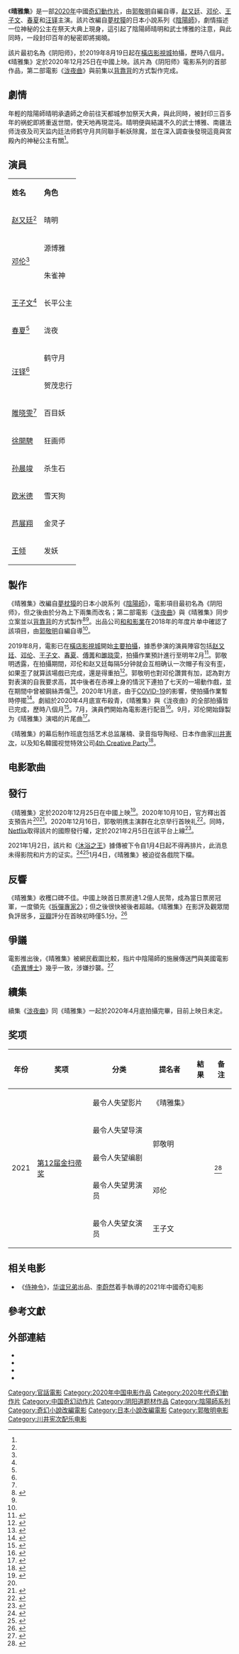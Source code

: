 {{noteTA
|G1=Show
|G2=Movie
|G3=Medicine
|T=zh-tw:陰陽師：晴雅集; zh-cn:晴雅集; zh-hk:陰陽師：晴雅集;
|1=zh-tw:陰陽師：晴雅集; zh-cn:晴雅集; zh-hk:陰陽師：晴雅集;
}}
{{Infobox film
| name           = 晴雅集
| original_name  = 
| image          = 晴雅集.jpg
| caption        = 电影海报
| director       = [[郭敬明|郭敬明]]
| producer       = {{Plain list|
* [[杨巍_(制片人)|杨巍]]
* 刘博
}}
| screenplay     = 郭敬明
| based_on       = {{Based on|[[陰陽師_(小說)|陰陽師]]|[[夢枕獏|夢枕獏]]}}
| starring       = {{Plain list|
* [[赵又廷|赵又廷]]
* [[邓伦|邓伦]]
* [[王子文|王子文]]
* [[春夏|春夏]]
* [[汪铎|汪铎]]
}}
| music          = [[川井憲次|川井憲次]]
| cinematography = 車亮逸
| editing        = 于柏杨
| studio         = {{Plain list|
* [[和和影業|和和影業]]
* 最世文化
* 新经典影业
* 上海电影股份有限公司
}}
| distributor    = {{Plain list|
* 禾和（上海）影业有限公司（中国大陆）
* 上海电影股份有限公司（中国大陆）
* [[Netflix|Netflix]]（國際）
}}
| released       = 2020年12月25日（中国大陆）<br>2021年2月5日（全球）
| runtime        = 132分钟
| country        = {{中國大陸電影產地}}
| language       = 汉语普通话
| preceded_by    = 
| followed_by    = 《[[泷夜曲|泷夜曲]]》
| budget         = 
| gross          = 4.51亿人民幣<ref name="猫眼">{{cite web|url=https://maoyan.com/films/1229845|title=晴雅集|work=猫眼电影|accessdate=2020-12-27|archive-date=2020-12-30|archive-url=https://web.archive.org/web/20201230125734/https://maoyan.com/films/1229845|dead-url=no}}</ref><ref>{{Cite web|title=艺恩-数据智能服务商_影片详情|url=https://www.endata.com.cn/BoxOffice/MovieStock/movieShow.html?id=695502|accessdate=2021-01-18|work=www.endata.com.cn|archive-date=2021-01-22|archive-url=https://web.archive.org/web/20210122215154/https://www.endata.com.cn/BoxOffice/MovieStock/movieShow.html?id=695502|dead-url=no}}</ref>
| cn_name        = 晴雅集
| hk_name        = 陰陽師：晴雅集
| tw_name        = 陰陽師：晴雅集
}}
《'''晴雅集'''》是一部[[2020年電影|2020年]]中國[[奇幻片|奇幻]][[動作片|動作片]]，由[[郭敬明|郭敬明]]自編自導，[[赵又廷|赵又廷]]、[[邓伦|邓伦]]、[[王子文|王子文]]、[[春夏|春夏]]和[[汪铎|汪铎]]主演。該片改編自[[夢枕獏|夢枕獏]]的日本小說系列《[[陰陽師_(小說)|陰陽師]]》，劇情描述一位神秘的公主在祭天大典上現身，這引起了陰陽師晴明和武士博雅的注意，與此同時，一段封印百年的秘密即將揭曉。

該片最初名為《阴阳师》，於2019年8月19日起在[[橫店影視城|橫店影視城]]拍攝，歷時八個月。《晴雅集》定於2020年12月25日在中國上映。該片為《阴阳师》電影系列的首部作品，第二部電影《[[泷夜曲|泷夜曲]]》與前集以[[背靠背電影製作|背靠背]]的方式製作完成。

== 劇情 ==
年輕的陰陽師晴明承遺師之命前往天都城参加祭天大典，與此同時，被封印三百多年的祸蛇即將重返世間，使天地再現混沌。晴明便與結識不久的武士博雅、南疆法师泷夜及司天监内廷法师鹤守月共同聯手斬妖除魔，並在深入調查後發現這竟與宮殿內的神秘公主有關<ref name="Mtime(2020-10-10)" />。

== 演員 ==

{| class="wikitable" style="text-align:center;"width="40%"
|-style="background:#CCCCFF;font-weight:bold;"
| '''姓名''' || '''角色''' 
|-
| [[赵又廷|赵又廷]]<ref name="Sohu(2019-08-19)" /> || 晴明
|-
|rowspan=2|[[邓伦|邓伦]]<ref name="Sohu(2019-08-19)" />||源博雅
|-
|朱雀神
|-
| [[王子文|王子文]]<ref name="Sohu(2019-08-19)" /> ||长平公主
|-
| [[春夏|春夏]]<ref name="Sohu(2019-08-19)" /> ||泷夜
|-
|rowspan=2| [[汪铎|汪铎]]<ref name="Sohu(2020-10-10)" /> ||鹤守月
|-
|贺茂忠行
|-
| [[雎晓雯|雎晓雯]]<ref name="Sohu(2019-08-19)" /> ||百目妖
|-
| [[徐開騁|徐開騁]]||狂画师
|-
|[[孙晨竣|孙晨竣]] || 杀生石
|-
|[[欧米德|欧米德]] || 雪天狗
|-
|[[芦展翔|芦展翔]] || 金灵子
|-
|[[王倾|王倾]] || 发妖
|}

== 製作 ==
《晴雅集》改編自[[夢枕獏|夢枕獏]]的日本小說系列《[[陰陽師_(小說)|陰陽師]]》，電影項目最初名為《阴阳师》，但之後由於分為上下兩集而改名；第二部電影《[[泷夜曲|泷夜曲]]》與《晴雅集》同步立案並以[[背靠背電影製作|背靠背]]的方式製作<ref name="新浪(2019-12-12)">{{cite news|url=https://ent.sina.com.cn/2019-12-12/doc-iihnzhfz5426852.shtml|title=郭敬明“阴阳师”系列已立项 或将分为两部拍摄|author=小万|work=[[新浪|新浪娱乐]]|date=2019-12-12|accessdate=2020-10-11|archive-date=2020-12-30|archive-url=https://web.archive.org/web/20201230125803/https://ent.sina.com.cn/2019-12-12/doc-iihnzhfz5426852.shtml|dead-url=no}}</ref><ref name="新浪(2020-04-23)" />。出品公司[[和和影業|和和影業]]在2018年的年度片单中確認了該項目，由[[郭敬明|郭敬明]]自編自導<ref name="新浪(2019-12-12)" />。

2019年8月，電影已在[[橫店影視城|橫店影視城]]開始[[主要拍攝|主要拍攝]]，據悉參演的演員陣容包括[[赵又廷|赵又廷]]、[[邓伦|邓伦]]、[[王子文|王子文]]、[[春夏|春夏]]、[[傅菁|傅菁]]和[[雎晓雯|雎晓雯]]，拍攝作業預計進行至明年2月<ref name="Sohu(2019-08-19)">{{cite news|url=https://www.sohu.com/a/334876485_157635|title=郭敬明《阴阳师》曝今日开机 邓伦赵又廷路透曝光|author=1905电影网|work=搜狐|date=2019-08-19|accessdate=2020-10-11|archive-date=2020-12-30|archive-url=https://web.archive.org/web/20201230125733/https://www.sohu.com/a/334876485_157635|dead-url=no}}</ref>。郭敬明透露，在拍攝期間，邓伦和赵又廷每隔5分钟就会互相确认一次帽子有没有歪，如果歪了就算該場戲已完成，還是得重拍<ref name="中娱网(2020-05-12)">{{cite news|url=http://news.yule.com.cn/html/202005/316643.html|title=《拜托了冰箱》郭敬明、郑爽做客，分享“极致”生活|work=中国娱乐网|date=2020-05-12|accessdate=2020-10-11|archive-date=2020-06-30|archive-url=https://web.archive.org/web/20200630013252/http://news.yule.com.cn/html/202005/316643.html|dead-url=no}}</ref>。郭敬明也對邓伦讚賞有加，認為對方對表演的自我要求高，其中後者在赤裸上身的情況下連拍了七天的一場動作戲，並在期間中曾被鋼絲弄傷<ref name="凤凰网(2020-01-02)">{{cite news|url=https://ishare.ifeng.com/c/s/7suJu7xwkvf|title=郭敬明谈《阴阳师》选角 回应为什么选邓伦做男主|author=电影界|work=凤凰网|date=2020-01-02|accessdate=2020-10-11|archive-date=2020-12-30|archive-url=https://web.archive.org/web/20201230125804/https://ishare.ifeng.com/c/s/7suJu7xwkvf|dead-url=no}}</ref>。2020年1月底，由于[[COVID-19|COVID-19]]的影響，使拍攝作業暫時停擺<ref name="Yahoo(2020-02-02)">{{cite news|url=https://tw.news.yahoo.com/%E7%96%AB%E6%83%85%E6%B3%A2%E5%8F%8A%E5%8F%B0%E8%97%9D%E4%BA%BA%E8%B6%99%E5%8F%88%E5%BB%B7-%E6%96%B0%E9%9B%BB%E5%BD%B1%E7%88%86%E5%81%9C%E5%B7%A5-071004662.html?guccounter=1&guce_referrer=aHR0cHM6Ly93d3cuZ29vZ2xlLmNvbS8&guce_referrer_sig=AQAAACELgInUpcied4MEyQRkMFZ4VlCx_l8sok75PdHdbhc3KFFYu4aKrdvlj5pSZDHvyhiMTYnQVeIoIuDOD8RgDeWz2vheQbooTIRwwM8PEinGDcsVoZQyxixDHeflsDbxoWVEwNuw8yUw2PNcOCrza8k-4qOaSRrn_NNq0GGUOTzJ|title=疫情波及台藝人趙又廷 新電影爆停工|author=邱于倫|work=[[Yahoo奇摩|Yahoo奇摩]]|date=2020-02-02|accessdate=2020-10-11|archive-date=2020-12-30|archive-url=https://web.archive.org/web/20201230125734/https://tw.news.yahoo.com/%E7%96%AB%E6%83%85%E6%B3%A2%E5%8F%8A%E5%8F%B0%E8%97%9D%E4%BA%BA%E8%B6%99%E5%8F%88%E5%BB%B7-%E6%96%B0%E9%9B%BB%E5%BD%B1%E7%88%86%E5%81%9C%E5%B7%A5-071004662.html?guccounter=1&guce_referrer=aHR0cHM6Ly93d3cuZ29vZ2xlLmNvbS8&guce_referrer_sig=AQAAACELgInUpcied4MEyQRkMFZ4VlCx_l8sok75PdHdbhc3KFFYu4aKrdvlj5pSZDHvyhiMTYnQVeIoIuDOD8RgDeWz2vheQbooTIRwwM8PEinGDcsVoZQyxixDHeflsDbxoWVEwNuw8yUw2PNcOCrza8k-4qOaSRrn_NNq0GGUOTzJ|dead-url=no}}</ref>。劇組於2020年4月底宣布殺青，《晴雅集》與《泷夜曲》的全部拍攝皆已完成，歷時八個月<ref name="新浪(2020-04-23)">{{cite news|url=https://k.sina.cn/article_1635270132_61783df402000t5iv.html?from=ent&subch=oent|title=《阴阳师》杀青！郭敬明晒出与赵又廷邓伦等合照|author=1905电影网|work=新浪看点|date=2020-04-23|accessdate=2020-10-11|archive-date=2020-12-30|archive-url=https://web.archive.org/web/20201230125737/https://k.sina.cn/article_1635270132_61783df402000t5iv.html?from=ent&subch=oent|dead-url=no}}</ref>。7月，演員們開始為電影進行配音<ref name="新浪(2020-07-08)">{{cite news|url=https://ent.sina.com.cn/s/m/2020-07-08/doc-iircuyvk2720100.shtml|title=郭敬明与邓伦互拍合照 在线发起"谁拍人更帅"大赛|work=新浪娱乐|date=2020-07-08|accessdate=2020-10-11|archive-date=2020-12-30|archive-url=https://web.archive.org/web/20201230125802/https://ent.sina.com.cn/s/m/2020-07-08/doc-iircuyvk2720100.shtml|dead-url=no}}</ref>。9月，邓伦開始錄製为《晴雅集》演唱的片尾曲<ref name="荔枝网(2020-09-04)">{{cite news|url=http://news.jstv.com/a/20200904/1599214790797.shtml|title=邓伦为《晴雅集》演唱片尾曲？郭敬明：我要在电影院坐到灯亮|author=凤凰网娱乐|work=荔枝网|date=2020-09-04|accessdate=2020-10-11|archive-date=2020-12-30|archive-url=https://web.archive.org/web/20201230125737/http://news.jstv.com/a/20200904/1599214790797.shtml|dead-url=no}}</ref>。

《晴雅集》的幕后制作班底包括艺术总监屠楠、录音指导陶经、日本作曲家[[川井憲次|川井憲次]]，以及知名韓國视觉特效公司[[4th_Creative_Party|4th Creative Party]]<ref name="Mtime(2020-10-10)">{{cite news|url=http://news.mtime.com/2020/10/10/1604302.html|title=郭敬明执导《晴雅集》定档曝预告 改编自小说《阴阳师》 赵又廷邓伦等主演|author=羊羊|work=[[时光网|Mtime时光网]]|date=2020-10-10|accessdate=2020-10-11|archive-date=2020-12-30|archive-url=https://web.archive.org/web/20201230125913/http://news.mtime.com/2020/10/10/1604302.html|dead-url=no}}</ref>。

== 电影歌曲 ==
{{tracklist
| collapsed       = 
| headline        = 
| extra_column    = 演唱
| total_length    = 
| all_writing     = 
| all_lyrics      = 
| all_music       = 

| title1         = 《心殇人》
| note1          = 主题曲
| music1         = [[川井宪次|川井宪次]]
| lyrics1        = [[郭敬明|郭敬明]]
| extra1         = [[黄龄|黄龄]]
| length1        = 
| title2         = 《晴雅集》
| note2          = 推广曲
| music2         = [[情桑|情桑]]
| lyrics2        = [[郭敬明|郭敬明]]
| extra2         = [[時代少年團|時代少年團]]
| length2        = 
| title3         = 《痴情冢》<ref>[http://www.yue365.com/getgeci/35520/462755.shtml 痴情冢歌词]
</ref>
| note3          = 片尾曲
| music3         = 改编自[[林海_(作曲家)|林海]]音乐作品《痴情冢》
| lyrics3        = [[沈永峰|沈永峰]]／[[郭敬明|郭敬明]]
| extra3         = [[鄧倫|鄧倫]]
| length3        = 
}}

== 發行 ==
《晴雅集》定於2020年12月25日在中國上映<ref name="Sohu(2020-10-10)">{{cite news|url=https://www.sohu.com/a/423733510_757761|title=快讯！《唐人街探案3》《金刚川》《晴雅集》等14部电影定档|author=传媒大眼|work=搜狐|date=2020-10-10|accessdate=2020-10-11|archive-date=2020-12-30|archive-url=https://web.archive.org/web/20201230125756/https://www.sohu.com/a/423733510_757761|dead-url=no}}</ref>。2020年10月10日，官方釋出首支預告片<ref name="Mtime(2020-10-10)" /><ref name="新浪(2020-10-11)">{{cite news|url=https://k.sina.com.cn/article_6525429929_184f228a900100ppx3.html?from=ent&subch=film|title=《演员请就位》火药味浓，郭敬明发S卡惹争议，李诚儒现场发火|author=稗官野史小记|work=新浪看点|date=2020-10-11|accessdate=2020-10-11|archive-date=2020-12-30|archive-url=https://web.archive.org/web/20201230125846/https://k.sina.com.cn/article_6525429929_184f228a900100ppx3.html?from=ent&subch=film|dead-url=no}}</ref>。2020年12月16日，郭敬明携主演群在北京举行首映礼<ref>{{cite news|url=http://www.chinanews.com/yl/2020/12-17/9364358.shtml|title=电影《晴雅集》首映 导演郭敬明：不再那么任性|author=罗攀|work=中国新闻网|date=2020-12-17|accessdate=2020-12-17|archive-date=2020-12-30|archive-url=https://web.archive.org/web/20201230125746/http://www.chinanews.com/yl/2020/12-17/9364358.shtml|dead-url=no}}</ref>。同時，[[Netflix|Netflix]]取得該片的國際發行權，定於2021年2月5日在該平台上線<ref name="SETN(2020-12-16)">{{cite web|url=https://www.setn.com/News.aspx?NewsID=866207|title=Netflix華語奇幻電影《陰陽師：晴雅集》|author=iLOOKER電影網|work=三立新聞網|date=2020-12-16|accessdate=2020-12-17|archive-url=https://web.archive.org/web/20201230125752/https://www.setn.com/News.aspx?NewsID=866207|archive-date=2020-12-30|dead-url=no}}</ref>。

2021年1月2日，該片和《[[沐浴之王|沐浴之王]]》據傳被下令自1月4日起不得再排片，此消息未得影院和片方的证实。<ref>{{cite news|url=https://www.sohu.com/a/442083485_160975|title=《晴雅集》1月4日起不再排映？部分院线经理称已接到通知|author=文艺sao客|work=搜狐|date=2020-01-02|accessdate=2020-01-03}}</ref><ref>{{cite news|url=http://news.mtime.com/2021/01/02/1605416.html|title=传《晴雅集》《沐浴之王》1月4日撤片 售票平台仍在售票 节后排片率进一步下降|author=老伙计|work=Mtime时光网|date=2021-01-02|accessdate=2021-01-03|archive-date=2021-01-03|archive-url=https://web.archive.org/web/20210103222546/http://news.mtime.com/2021/01/02/1605416.html|dead-url=no}}</ref>1月4日，《晴雅集》被迫從各戲院下檔。

== 反響 ==
《晴雅集》收穫口碑不佳。中國上映首日票房達1.2億人民幣，成為當日票房冠軍，一度領先《[[拆彈專家2|拆彈專家2]]》；但之後很快被後者超越。《晴雅集》在影評及觀眾間負評居多，[[豆瓣|豆瓣]]評分在首映初時僅5.1分。<ref name="Sina(2020-12-27)">{{cite news|url=https://news.sina.com.tw/article/20201227/37247664.html|title=從5.8分暴跌到5.1分，郭敬明新片撲街|work=北京新浪網|date=2020-12-27|accessdate=2021-01-03|archive-date=2021-01-27|archive-url=https://web.archive.org/web/20210127073821/https://news.sina.com.tw/article/20201227/37247664.html|dead-url=no}}</ref>

== 爭議 ==
電影推出後，《晴雅集》被網民截圖比較，指片中陰陽師的施展傳送門與美國電影《[[奇異博士_(電影)|奇異博士]]》幾乎一致，涉嫌抄襲。<ref name="hkTec(2020-12-30)">{{cite web|url=https://hktecmedia.com/chinesedrstrange/|title=抄襲《奇異博士》？中國《晴雅集》劇照對比|work=hkTec|date=2020-12-30|accessdate=2020-12-30|archive-url=https://web.archive.org/web/20201230125816/https://hktecmedia.com/chinesedrstrange/|archive-date=2020-12-30|dead-url=no}}</ref>

== 續集 ==
{{main|泷夜曲}}

續集《[[泷夜曲|泷夜曲]]》同《晴雅集》一起於2020年4月底拍攝完畢，目前上映日未定。

== 奖项 ==
{| class="wikitable"  style="text-align:center"
|-
! 年份 !! 奖项 !! 分类 !! 提名者 !! 結果 !! 备注
|-
| rowspan="5" |2021 || rowspan="5" |[[第12届金扫帚奖|第12届金扫帚奖]]|| 最令人失望影片 || 《晴雅集》 || {{nom}} ||rowspan=5|<ref name="pig">{{cite news |title=第12届中国电影金扫帚奖提名名单出炉 |url=https://ent.163.com/21/0123/13/G11GRUVQ000380CU.html |accessdate=2021-01-24 |work=网易 |date=2021-01-23 |archive-date=2021-02-05 |archive-url=https://web.archive.org/web/20210205181420/https://ent.163.com/21/0123/13/G11GRUVQ000380CU.html |dead-url=no }}</ref>
|-
| 最令人失望导演 || rowspan="2"|郭敬明 || {{won}}
|-
| 最令人失望编剧 || {{nom}}
|-
| 最令人失望男演员 || 邓伦 || {{nom}}
|-
| 最令人失望女演员 || 王子文 || {{nom}}
|}

== 相关电影 ==
*《[[侍神令|侍神令]]》，[[华谊兄弟|华谊兄弟]]出品、[[李蔚然|李蔚然]]着手執導的2021年中國奇幻电影

== 參考文獻 ==
{{Reflist|30em}}

== 外部連結 ==
* {{Sinaweibo|5411518012}}
* {{Douban|30284141}}
* {{IMDb title|11454718}}
* {{Netflix title | id=81386963}}

{{郭敬明}}
{{DEFAULTSORT:Dream of Eternity}}
[[Category:官話電影|Category:官話電影]]
[[Category:2020年中国电影作品|Category:2020年中国电影作品]]
[[Category:2020年代奇幻動作片|Category:2020年代奇幻動作片]]
[[Category:中国奇幻动作片|Category:中国奇幻动作片]]
[[Category:阴阳道题材作品|Category:阴阳道题材作品]]
[[Category:陰陽師系列|Category:陰陽師系列]]
[[Category:奇幻小說改編電影|Category:奇幻小說改編電影]]
[[Category:日本小說改編電影|Category:日本小說改編電影]]
[[Category:郭敬明电影|Category:郭敬明电影]]
[[Category:川井宪次配乐电影|Category:川井宪次配乐电影]]